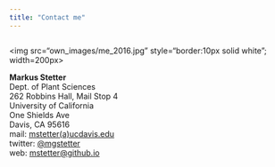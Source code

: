 ```yaml
---
title: "Contact me"
---
```

  

<div style="float: left">  
</a><img src="own_images/me_2016.jpg" style="border:10px solid white"; width=200px>
</div>

**Markus Stetter**    
Dept. of Plant Sciences  
262 Robbins Hall, Mail Stop 4  
University of California  
One Shields Ave  
Davis, CA 95616  
mail: [mstetter(a)ucdavis.edu](mailto:mstetter@ucdavis.edu)  
twitter: [\@mgstetter](https://twitter.com/mgstetter)  
web: [mstetter@github.io](mstetter@github.io)


<script>
  (function(i,s,o,g,r,a,m){i['GoogleAnalyticsObject']=r;i[r]=i[r]||function(){
  (i[r].q=i[r].q||[]).push(arguments)},i[r].l=1*new Date();a=s.createElement(o),
  m=s.getElementsByTagName(o)[0];a.async=1;a.src=g;m.parentNode.insertBefore(a,m)
  })(window,document,'script','https://www.google-analytics.com/analytics.js','ga');

  ga('create', 'UA-96594188-1', 'auto');
  ga('send', 'pageview');

</script>
